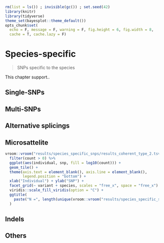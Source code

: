 ```r
rm(list = ls()) ; invisible(gc()) ; set.seed(42)
library(knitr)
library(tidyverse)
theme_set(bayesplot::theme_default())
opts_chunk$set(
  echo = F, message = F, warning = F, fig.height = 6, fig.width = 8,
  cache = T, cache.lazy = F)
```

# Species-specific

> SNPs specific to the species

This chapter support..

## Single-SNPs 

## Multi-SNPs

## Alternative splicings

## Microsattelite

```r
vroom::vroom("results/species_specific_snps/results_coherent_type_2.tsv") %>% 
  filter(count > 0) %>% 
  ggplot(aes(individual, snp, fill = log10(count))) +
  geom_tile() +
  theme(axis.text = element_blank(), axis.line = element_blank(),
        legend.position = "bottom") +
  xlab("Individual") + ylab("SNP") +
  facet_grid(~ variant + species, scales = "free_x", space = "free_x") +
  viridis::scale_fill_viridis(option = "C") +
  ggtitle(
    paste("N =", length(unique(vroom::vroom("results/species_specific_snps/results_coherent_type_2.tsv")$snp)))
  )
```

## Indels

## Others
